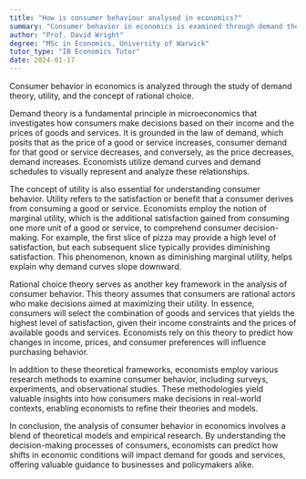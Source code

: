 ```yaml
---
title: "How is consumer behaviour analysed in economics?"
summary: "Consumer behavior in economics is examined through demand theory, utility, and rational choice, highlighting how consumers make decisions based on preferences and resource allocation."
author: "Prof. David Wright"
degree: "MSc in Economics, University of Warwick"
tutor_type: "IB Economics Tutor"
date: 2024-01-17
---
```


Consumer behavior in economics is analyzed through the study of demand theory, utility, and the concept of rational choice.

Demand theory is a fundamental principle in microeconomics that investigates how consumers make decisions based on their income and the prices of goods and services. It is grounded in the law of demand, which posits that as the price of a good or service increases, consumer demand for that good or service decreases, and conversely, as the price decreases, demand increases. Economists utilize demand curves and demand schedules to visually represent and analyze these relationships.

The concept of utility is also essential for understanding consumer behavior. Utility refers to the satisfaction or benefit that a consumer derives from consuming a good or service. Economists employ the notion of marginal utility, which is the additional satisfaction gained from consuming one more unit of a good or service, to comprehend consumer decision-making. For example, the first slice of pizza may provide a high level of satisfaction, but each subsequent slice typically provides diminishing satisfaction. This phenomenon, known as diminishing marginal utility, helps explain why demand curves slope downward.

Rational choice theory serves as another key framework in the analysis of consumer behavior. This theory assumes that consumers are rational actors who make decisions aimed at maximizing their utility. In essence, consumers will select the combination of goods and services that yields the highest level of satisfaction, given their income constraints and the prices of available goods and services. Economists rely on this theory to predict how changes in income, prices, and consumer preferences will influence purchasing behavior.

In addition to these theoretical frameworks, economists employ various research methods to examine consumer behavior, including surveys, experiments, and observational studies. These methodologies yield valuable insights into how consumers make decisions in real-world contexts, enabling economists to refine their theories and models.

In conclusion, the analysis of consumer behavior in economics involves a blend of theoretical models and empirical research. By understanding the decision-making processes of consumers, economists can predict how shifts in economic conditions will impact demand for goods and services, offering valuable guidance to businesses and policymakers alike.
    